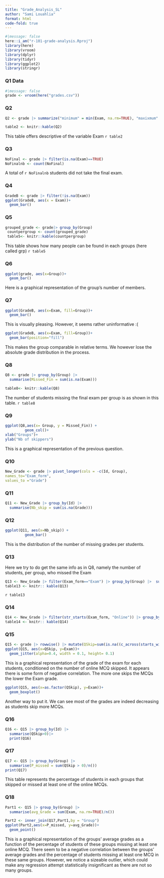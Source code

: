```yaml
---
title: "Grade_Analysis_SL"
author: "Sami Louahlia"
format: html
code-fold: true
---
```

```r
#|message: false
here::i_am("r-101-grade-analysis.Rproj")
library(here)
library(vroom)
library(dplyr)
library(tidyr)
library(ggplot2)
library(stringr)
```

### Q1 Data
```r
#|message: false
grade <- vroom(here("grades.csv"))
```
### Q2 
```r
Q2 <- grade |> summarize("minimum" = min(Exam, na.rm=TRUE), "maxixmum" = max(Exam, na.rm=TRUE), "median" = median(Exam, na.rm=TRUE), "mean" = mean(Exam, na.rm=TRUE))

table2 <- knitr::kable(Q2)
```
This table offers descriptive of the variable Exam
`r table2`

### Q3 
```r
NoFinal <- grade |> filter(is.na(Exam)==TRUE)
NoFinalnb <- count(NoFinal)
```
A total of `r NoFinalnb` students did not take the final exam.

### Q4 
```r
GradeB <- grade |> filter(!is.na(Exam))
ggplot(GradeB, aes(x = Exam))+
  geom_bar()

```

### Q5 
```r
grouped_grade <- grade|> group_by(Group)
 countpergroup <- count(grouped_grade)
 table5<- knitr::kable(countpergroup)
```
This table shows how many people can be found in each groups (here called grp)
`r table5`

### Q6
```r
ggplot(grade, aes(x=Group))+
  geom_bar()
```
Here is a graphical representation of the group's number of members.

### Q7
```r
ggplot(GradeB, aes(x=Exam, fill=Group))+
  geom_bar()
```
This is visually pleasing. However, it seems rather uninformative :(
```r
ggplot(GradeB, aes(x=Exam, fill=Group))+
  geom_bar(position="fill")
```
This makes the group comparable in relative terms. We however lose the absolute grade distribution in the process.

### Q8
```r
Q8 <- grade |> group_by(Group) |>
  summarise(Missed_Fin = sum(is.na(Exam)))

table8<- knitr::kable(Q8)
```

The number of students missing the final exam per group is as shown in this table.
`r table8`

### Q9
```r
ggplot(Q8,aes(x= Group, y = Missed_Fin)) +
         geom_col()+
xlab("Groups")+
ylab("Nb of skippers")
```

This is a graphical representation of the previous question. 

### Q10 

```r
New_Grade <- grade |> pivot_longer(cols = -c(Id, Group),
names_to="Exam_form",
values_to ="Grade")
```

### Q11

```r
Q11 <- New_Grade |> group_by(Id) |>
  summarise(Nb_skip = sum(is.na(Grade)))

```

### Q12

```r
ggplot(Q11, aes(x=Nb_skip)) +
         geom_bar()
```

This is the distribution of the number of missing grades per students. 

### Q13
Here we try to do get the same info as in Q8, namely the number of students, per group, who missed the Exam

```r
Q13 <- New_Grade |> filter(Exam_form=="Exam") |> group_by(Group) |>  summarise(Missed_tests = sum(is.na(Grade)))
table13 <- knitr:: kable(Q13)
```
`r table13`

### Q14

```r
Q14 <- New_Grade |> filter(str_starts(Exam_form, "Online")) |> group_by(Id) |>  summarise(Missed_OMCQ = sum(is.na(Grade)))
table14 <- knitr:: kable(Q14)
```

### Q15

```r
Q15 <- grade |> rowwise() |> mutate(QSkip=sum(is.na((c_across(starts_with("Online"))))))
ggplot(Q15, aes(x=QSkip, y=Exam))+
  geom_jitter(alpha=0.4, width = 0.1, height= 0.1)
```

This is a graphical representation of the grade of the exam for each students, conditioned on the number of online MCQ skipped. It appears there is some form of negative correlation. The more one skips the MCQs the lower the Exam grade.

```r

ggplot(Q15, aes(x=as.factor(QSkip), y=Exam))+
  geom_boxplot()
```
Another way to put it. We can see most of the grades are indeed decreasing as students skip more MCQs.

### Q16

```r
Q16 <- Q15 |> group_by(Id) |>
  summarise(QSkip>0)|>
  print(Q16)
```

### Q17 
```r
Q17 <- Q15 |> group_by(Group) |>
  summarise(P_missed = sum(QSkip > 0)/n())
print(Q17)
```
This table represents the percentage of students in each groups that skipped or missed at least one of the online MCQs.

### Q18

```r
Part1 <- Q15 |> group_by(Group) |>
  summarise(avg_Grade = sum(Exam, na.rm=TRUE)/n())
```
```r
Part2 <- inner_join(Q17,Part1,by = "Group")
ggplot(Part2,aes(x=P_missed, y=avg_Grade))+
  geom_point()
```
This is a graphical representation of the groups' average grades as a function of the percentage of students of these groups missing at least one online MCQ. There seem to be a negative correlation between the groups' average grades and the percentage of students missing at least one MCQ in these same groups. However, we notice a sizeable outlier, which could make any regression attempt statistically insignificant as there are not so many groups.

